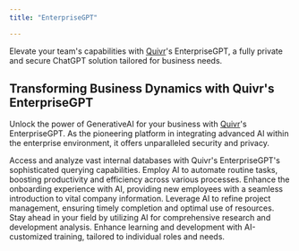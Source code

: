 ```yaml
---
title: "EnterpriseGPT"

---
```


Elevate your team's capabilities with [Quivr](https://quivr.app)'s EnterpriseGPT, a fully private and secure ChatGPT solution tailored for business needs.

## Transforming Business Dynamics with Quivr's EnterpriseGPT

Unlock the power of GenerativeAI for your business with [Quivr](https://quivr.app)'s EnterpriseGPT. As the pioneering platform in integrating advanced AI within the enterprise environment, it offers unparalleled security and privacy.

<CardGroup cols={3}>
    <Card title="Enhanced Internal Data Queries" icon="database">
        Access and analyze vast internal databases with Quivr's EnterpriseGPT's sophisticated querying capabilities.
    </Card>
    <Card title="Efficient Task Automation" icon="robot">
        Employ AI to automate routine tasks, boosting productivity and efficiency across various processes.
    </Card>
    <Card title="Streamlined HR Onboarding" icon="user">
        Enhance the onboarding experience with AI, providing new employees with a seamless introduction to vital company information.
    </Card>
    <Card title="AI-Driven Project Management" icon="project">
        Leverage AI to refine project management, ensuring timely completion and optimal use of resources.
    </Card>
    <Card title="Innovative R&D Insights" icon="search">
        Stay ahead in your field by utilizing AI for comprehensive research and development analysis.
    </Card>
    <Card title="Customized AI Training Programs" icon="book">
        Enhance learning and development with AI-customized training, tailored to individual roles and needs.
    </Card>
</CardGroup>